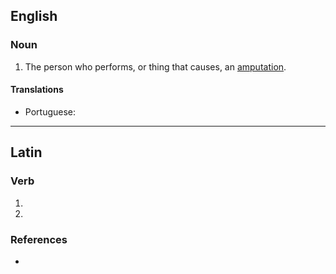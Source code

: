 ==English==

===Noun===
{{en-noun}}

# The person who performs, or thing that causes, an [[amputation]].

====Translations====
{{trans-top|person who performs, or thing that causes, an amputation}}
* Portuguese: {{t+|pt|amputador|m}}
{{trans-mid}}
{{trans-bottom}}

----

==Latin==

===Verb===
{{la-verb-form|amputātor}}

# {{inflection of|amputō||2|s|futr|pasv|impr|lang=la}}
# {{inflection of|amputō||3|s|futr|pasv|impr|lang=la}}

===References===
* {{R:du Cange}}